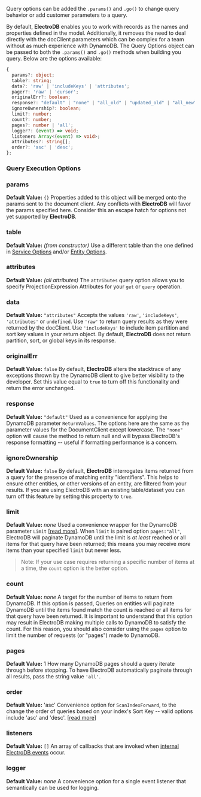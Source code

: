 Query options can be added the `.params()` and `.go()` to change query behavior or add customer parameters to a query.

By default, **ElectroDB** enables you to work with records as the names and properties defined in the model. Additionally, it removes the need to deal directly with the docClient parameters which can be complex for a team without as much experience with DynamoDB. The Query Options object can be passed to both the `.params()` and `.go()` methods when building you query. Below are the options available:

```typescript
{
  params?: object;
  table?: string;
  data?: 'raw' | 'includeKeys' | 'attributes';
  pager?: 'raw' | 'cursor';
  originalErr?: boolean;
  response?: "default" | "none" | "all_old" | "updated_old" | "all_new" | "updated_new";
  ignoreOwnership?: boolean;
  limit?: number;
  count?: number;
  pages?: number | 'all';
  logger?: (event) => void;
  listeners Array<(event) => void>;
  attributes?: string[];
  order?: 'asc' | 'desc';
};
```

### Query Execution Options

### params
**Default Value:** `{}`
Properties added to this object will be merged onto the params sent to the document client. Any conflicts with **ElectroDB** will favor the params specified here. Consider this an escape hatch for options not yet supported by **ElectroDB**.

### table
**Default Value:** _(from constructor)_
Use a different table than the one defined in [Service Options](/en/modeling/service#options) and/or [Entity Options](/en/modeling/entity#entity-options).

### attributes
**Default Value:** _(all attributes)_
The `attributes` query option allows you to specify ProjectionExpression Attributes for your `get` or `query` operation.

### data
**Default Value:** `"attributes"`
Accepts the values `'raw'`, `'includeKeys'`, `'attributes'` or `undefined`. Use `'raw'` to return query results as they were returned by the docClient. Use `'includeKeys'` to include item partition and sort key values in your return object. By default, **ElectroDB** does not return partition, sort, or global keys in its response.

### originalErr
**Default Value:** `false`
By default, **ElectroDB** alters the stacktrace of any exceptions thrown by the DynamoDB client to give better visibility to the developer. Set this value equal to `true` to turn off this functionality and return the error unchanged.

### response
**Default Value:** `"default"`
Used as a convenience for applying the DynamoDB parameter `ReturnValues`. The options here are the same as the parameter values for the DocumentClient except lowercase. The `"none"` option will cause the method to return null and will bypass ElectroDB's response formatting -- useful if formatting performance is a concern.

### ignoreOwnership
**Default Value:** `false`
By default, **ElectroDB** interrogates items returned from a query for the presence of matching entity "identifiers". This helps to ensure other entities, or other versions of an entity, are filtered from your results. If you are using ElectroDB with an existing table/dataset you can turn off this feature by setting this property to `true`.

### limit
**Default Value:** _none_
Used a convenience wrapper for the DynamoDB parameter `Limit` [[read more](https://docs.aws.amazon.com/amazondynamodb/latest/APIReference/API_Query.html#DDB-Query-request-Limit)]. When `limit` is paired option `pages:"all"`, ElectroDB will paginate DynamoDB until the limit is _at least_ reached or all items for that query have been returned; this means you may receive _more_ items than your specified `limit` but never less.

> Note: If your use case requires returning a specific number of items at a time, the `count` option is the better option.

### count
**Default Value:** _none_
A target for the number of items to return from DynamoDB. If this option is passed, Queries on entities will paginate DynamoDB until the items found match the count is reached or all items for that query have been returned. It is important to understand that this option may result in ElectroDB making multiple calls to DynamoDB to satisfy the count. For this reason, you should also consider using the `pages` option to limit the number of requests (or "pages") made to DynamoDB.

### pages
**Default Value:** 1
How many DynamoDB pages should a query iterate through before stopping. To have ElectroDB automatically paginate through all results, pass the string value `'all'`.

### order
**Default Value:** 'asc'
Convenience option for `ScanIndexForward`, to the change the order of queries based on your index's Sort Key -- valid options include 'asc' and 'desc'. [[read more](https://docs.aws.amazon.com/amazondynamodb/latest/APIReference/API_Query.html)]

### listeners
**Default Value:** `[]`
An array of callbacks that are invoked when [internal ElectroDB events](#events) occur.

### logger
**Default Value:** _none_
A convenience option for a single event listener that semantically can be used for logging.